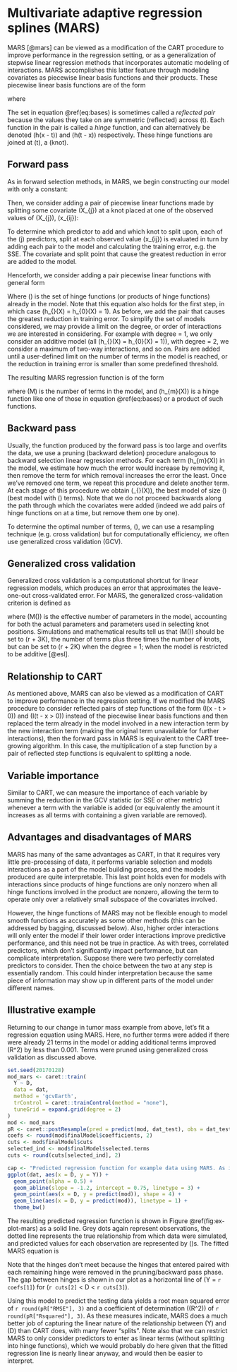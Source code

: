 # Multivariate adaptive regression splines (MARS) {#mars}

MARS [@mars] can be viewed as a modification of the CART procedure to improve performance in the regression setting, or as a generalization of stepwise linear regression methods that incorporates automatic modeling of interactions. MARS accomplishes this latter feature through modeling covariates as piecewise linear basis functions and their products. These piecewise linear basis functions are of the form

\begin{equation}
  (x - t)_{+} \text{ and } (t - x)_{+}
  (\#eq:bases)
\end{equation} where

\begin{equation}
  (Z)_{+} = \max(Z, 0) = \begin{cases}
  Z, & \text{if } Z > 0 \\
  0, & \text{otherwise}
  \end{cases}
\end{equation}

The set in equation \@ref(eq:bases) is sometimes called a *reflected pair* because the values they take on are symmetric (reflected) across \(t\). Each function in the pair is called a *hinge* function, and can alternatively be denoted \(h(x - t)\) and \(h(t - x)\) respectively. These hinge functions are joined at \(t\), a \(knot\).

## Forward pass

As in forward selection methods, in MARS, we begin constructing our model with only a constant:

\begin{equation}
  f(X) = \beta_{0}
\end{equation}

Then, we consider adding a pair of piecewise linear functions made by splitting some covariate \(X_{j}\) at a knot placed at one of the observed values of \(X_{j}\), \(x_{ij}\):

\begin{equation}
  \beta_{1} (X_{j} - t)_{+} + \beta_{2}(t - X_{j})_{+}, \ i = 1, 2, ..., n; \ j = 1, 2, ..., p.
\end{equation}

To determine which predictor to add and which knot to split upon, each of the \(j\) predictors, split at each observed value \(x_{ij}\) is evaluated in turn by adding each pair to the model and calculating the training error, e.g. the SSE. The covariate and split point that cause the greatest reduction in error are added to the model.

Henceforth, we consider adding a pair piecewise linear functions with general form

\begin{equation}
  \beta_{M + 1} h_{\ell}(X) \cdot (X_{j} - t)_{+} + \beta_{M + 2} h_{\ell}(X) \cdot (t - X_{j})_{+}, \ h_{\ell}(X) \in \mathcal{M}, \ t \in \{x_{ij}\}.
\end{equation}

Where \(\mathcal{M}\) is the set of hinge functions (or products of hinge functions) already in the model. Note that this equation also holds for the first step, in which case \(h_{\ell}(X) = h_{0}(X) = 1\). As before, we add the pair that causes the greatest reduction in training error. To simplify the set of models considered, we may provide a limit on the degree, or order of interactions we are interested in considering. For example with degree = 1, we only consider an additive model (all \(h_{\ell}(X) = h_{0}(X) = 1\)), with degree = 2, we consider a maximum of two-way interactions, and so on.
Pairs are added until a user-defined limit on the number of terms in the model is reached, or the reduction in training error is smaller than some predefined threshold.

The resulting MARS regression function is of the form

\begin{equation}
  f(X) = \beta_{0} + \sum_{m = 1}^{M} \beta_{m} h_{m}(X),
\end{equation}

where \(M\) is the number of terms in the model, and \(h_{m}(X)\) is a hinge function like one of those in equation \@ref(eq:bases) or a product of such functions.


## Backward pass

Usually, the function produced by the forward pass is too large and overfits the data, we use a pruning (backward deletion) procedure analogous to backward selection linear regression methods. For each term \(h_{m}(X)\) in the model, we estimate how much the error would increase by removing it, then remove the term for which removal increases the error the least. Once we've removed one term, we repeat this procedure and delete another term. At each stage of this procedure we obtain \(\hat{f}_{\lambda}(X)\), the best model of size \(\lambda\) (best model with \(\lambda\) terms). Note that we do not proceed backwards along the path through which the covariates were added (indeed we add pairs of hinge functions on at a time, but remove them one by one).

To determine the optimal number of terms, \(\lambda\), we can use a resampling technique (e.g. cross validation) but for computationally efficiency, we often use generalized cross validation (GCV).


## Generalized cross validation

Generalized cross validation is a computational shortcut for linear regression models, which produces an error that approximates the leave-one-out cross-validated error. For MARS, the generalized cross-validation criterion is defined as

\begin{equation}
  GCV(\lambda) =
    \frac{
      \sum_{i = 1}^{N}(y_{i} - \hat{f}_{\lambda}(x_{i}))^2
    }{
      (1 - M(\lambda)/N)^2
    }
\end{equation}

where \(M(\lambda)\) is the effective number of parameters in the model, accounting for both the actual parameters and parameters used in selecting knot positions. Simulations and mathematical results tell us that \(M(\lambda)\) should be set to \(r + 3K\), the number of terms plus three times the number of knots, but can be set to \(r + 2K\) when the degree = 1; when the model is restricted to be additive [@esl].


## Relationship to CART

As mentioned above, MARS can also be viewed as a modification of CART to improve performance in the regression setting. If we modified the MARS procedure to consider reflected pairs of step functions of the form \(I(x - t > 0)\) and \(I(t - x > 0)\) instead of the piecewise linear basis functions and then replaced the term already in the model involved in a new interaction term by the new interaction term (making the original term unavailable for further interactions), then the forward pass in MARS is equivalent to the CART tree-growing algorithm. In this case, the multiplication of a step function by a pair of reflected step functions is equivalent to splitting a node.


## Variable importance

Similar to CART, we can measure the importance of each variable by summing the reduction in the GCV statistic (or SSE or other metric) whenever a term with the variable is added (or equivalently the amount it increases as all terms with containing a given variable are removed).


## Advantages and disadvantages of MARS

MARS has many of the same advantages as CART, in that it requires very little pre-processing of data, it performs variable selection and models interactions as a part of the model building process, and the models produced are quite interpretable. This last point holds even for models with interactions since products of hinge functions are only nonzero when all hinge functions involved in the product are nonzero, allowing the term to operate only over a relatively small subspace of the covariates involved.

However, the hinge functions of MARS may not be flexible enough to model smooth functions as accurately as some other methods (this can be addressed by bagging, discussed below). Also, higher order interactions will only enter the model if their lower order interactions improve predictive performance, and this need not be true in practice. As with trees, correlated predictors, which don't significantly impact performance, but can complicate interpretation. Suppose there were two perfectly correlated predictors to consider. Then the choice between the two at any step is essentially random. This could hinder interpretation because the same piece of information may show up in different parts of the model under different names.


## Illustrative example

Returning to our change in tumor mass example from above, let's fit a regression equation using MARS. Here, no further terms were added if there were already 21 terms in the model or adding additional terms improved \(R^2\) by less than 0.001. Terms were pruned using generalized cross validation as discussed above.

```r
set.seed(20170128)
mod_mars <- caret::train(
  Y ~ D,
  data = dat,
  method = 'gcvEarth',
  trControl = caret::trainControl(method = "none"),
  tuneGrid = expand.grid(degree = 2)
)
mod <- mod_mars
pR <- caret::postResample(pred = predict(mod, dat_test), obs = dat_test$Y)
coefs <- round(mod$finalModel$coefficients, 2)
cuts <- mod$finalModel$cuts
selected_ind <- mod$finalModel$selected.terms
cuts <- round(cuts[selected_ind], 2)
```

```r
cap <- "Predicted regression function for example data using MARS. As in Figure \\@ref(fig:ex-plot-cart), the grey dots represent observations, the dotted line represents the true function from which observations were simulated, the solid line represents the predicted regression function, and the \\(\\times\\)s represent predicted values for each observation."
ggplot(dat, aes(x = D, y = Y)) +
  geom_point(alpha = 0.5) +
  geom_abline(slope = -1.2, intercept = 0.75, linetype = 3) +
  geom_point(aes(x = D, y = predict(mod)), shape = 4) +
  geom_line(aes(x = D, y = predict(mod)), linetype = 1) +
  theme_bw()
```

The resulting predicted regression function is shown in Figure \@ref(fig:ex-plot-mars) as a solid line. Grey dots again represent observations, the dotted line represents the true relationship from which data were simulated, and predicted values for each observation are represented by \(\times\)s. The fitted MARS equation is

\begin{equation}
  \hat{\operatorname{E}}[Y \mid D] \approx `r coefs[1]` + `r coefs[2]` (`r cuts[2]` - D)_{+} `r coefs[3]` (D - `r cuts[3]`)_{+}
\end{equation}

Note that the hinges don't meet because the hinges that entered paired with each remaining hinge were removed in the pruning/backward pass phase. The gap between hinges is shown in our plot as a horizontal line of \(Y = `r coefs[1]`\) for \(`r cuts[2]` < D < `r cuts[3]`\).

Using this model to predict the testing data yields a root mean squared error of `r round(pR["RMSE"], 3)` and a coefficient of determination (\(R^2\)) of `r round(pR["Rsquared"], 3)`. As these measures indicate, MARS does a much better job of capturing the linear nature of the relationship between \(Y\) and \(D\) than CART does, with many fewer "splits". Note also that we can restrict MARS to only consider predictors to enter as linear terms (without splitting into hinge functions), which we would probably do here given that the fitted regression line is nearly linear anyway, and would then be easier to interpret.
